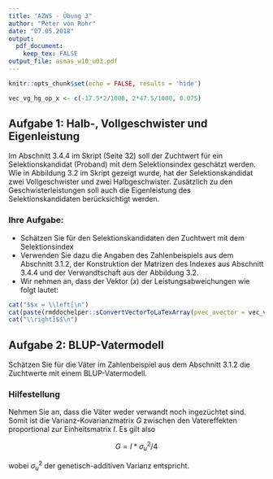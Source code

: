```yaml
---
title: "AZWS - Übung 3"
author: "Peter von Rohr"
date: "07.05.2018"
output: 
  pdf_document:
    keep_tex: FALSE
output_file: asmas_w10_u03.pdf
---
```


```r
knitr::opts_chunk$set(echo = FALSE, results = 'hide')
```

```r
vec_vg_hg_op_x <- c(-17.5*2/1000, 2*47.5/1000, 0.075)
```

## Aufgabe 1: Halb-, Vollgeschwister und Eigenleistung
Im Abschnitt 3.4.4 im Skript (Seite 32) soll der Zuchtwert für ein Selektionskandidat (Proband) mit dem Selektionsindex geschätzt werden. Wie in Abbildung 3.2 im Skript gezeigt wurde, hat der Selektionskandidat zwei Vollgeschwister und zwei Halbgeschwister. Zusätzlich zu den Geschwisterleistungen soll auch die Eigenleistung des Selektionskandidaten berücksichtigt werden. 


### Ihre Aufgabe:
* Schätzen Sie für den Selektionskandidaten den Zuchtwert mit dem Selektionsindex
* Verwenden Sie dazu die Angaben des Zahlenbeispiels aus dem Abschnitt 3.1.2, der Konstruktion der Matrizen des Indexes aus Abschnitt 3.4.4 und der Verwandtschaft aus der Abbildung 3.2. 
* Wir nehmen an, dass der Vektor ($x$) der Leistungsabweichungen wie folgt lautet:

```r
cat("$$x = \\left[\n")
cat(paste(rmddochelper::sConvertVectorToLaTexArray(pvec_avector = vec_vg_hg_op_x, pnDigits = 3), collapse = "\n"), "\n")
cat("\\right]$$\n")
```




## Aufgabe 2: BLUP-Vatermodell
Schätzen Sie für die Väter im Zahlenbeispiel aus dem Abschnitt 3.1.2 die Zuchtwerte mit einem BLUP-Vatermodell.

### Hilfestellung
Nehmen Sie an, dass die Väter weder verwandt noch ingezüchtet sind. Somit ist die Varianz-Kovarianzmatrix $G$ zwischen den Vatereffekten proportional zur Einheitsmatrix $I$. Es gilt also 

$$G = I * \sigma_u^2/4$$

wobei $\sigma_u^2$ der genetisch-additiven Varianz entspricht.

